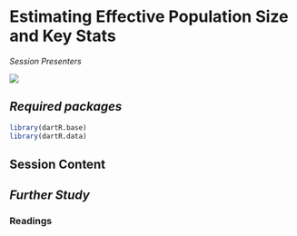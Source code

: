 # Estimating Effective Population Size and Key Stats

*Session Presenters*

![](images/Presenters2.png)

## *Required packages*

```r
library(dartR.base)
library(dartR.data)
```

## Session Content


## *Further Study*

### Readings

